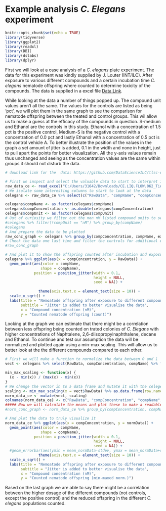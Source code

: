 # Example analysis *C. Elegans* experiment

```r
knitr::opts_chunk$set(echo = TRUE)
library(tidyverse)
library(ggplot2)
library(readxl)
library(DBI)
library(dslabs)
library(dplyr)
```



First we will look at a case analysis of a *C. elegans* plate experiment. The data for this experiment was kindly supplied by J. Louter (INT/ILC). After exposure to various different compounds and a certain incubation time *C. elegans* nematode offspring where counted to determine toxicity of the compounds. The data is supplied in a excel file [Data Link](https://github.com/DataScienceILC/tlsc-dsfb26v-20_workflows/raw/main/data/CE.LIQ.FLOW.062_Tidydata.xlsx).

While looking at the data a number of things popped up. The compound unit values aren't all the same. The values for the controls are listed as being 'pct', we will plot them in the same graph to see the comparison for nematode offspring between the treated and control groups. This wil allow us to make a guess at the efficacy of the compounds in question. S-medium and Ethanol are the controls in this study. Ethanol with a concentration of 1.5 pct is the positive control, Medium-S is the  negative control with a concentration of 0.0 pct and lastly Ethanol with a concentration of 0.5 pct is the control vehicle A. To better illustrate the position of the values in the graph a set amount of jitter is added, 0.1 in the width and none in height, just to pull apart the points for better visualization. All the y-axis values remain thus unchanged and seeing as the concentration values are the same within groups it should not disturb the data.   


```r
# download link for the  data: https://github.com/DataScienceILC/tlsc-dsfb26v-20_workflows/raw/main/data/CE.LIQ.FLOW.062_Tidydata.xlsx

# First we inspect and select the valuable data to start to interpret it. 
raw_data_ce <- read_excel("C:/Users/31642/Downloads/CE.LIQ.FLOW.062_Tidydata.xlsx", sheet = "expParameters")
# We isolate some interesting columns to start to look at the data
celegans <- raw_data_ce %>% select(c("RawData", "compName", "compConcentration", "compUnit", "expType"))

celegans$compName <- as.factor(celegans$compName)
celegans$compConcentration <- as.double(celegans$compConcentration)
celegans$compUnit <- as.factor(celegans$compUnit)
# Out of curiosity we filter out the non nM listed compound units to see what they are
#celegans %>% filter(!compUnit == "nM") %>% group_by(compName)
#celegans
# And prepare the data to be plotted 
raw_conc_graph <- celegans %>% group_by(compConcentration, compName, expType, compUnit) %>% summarise(mean_RawData = mean(RawData, na.rm = TRUE), stdev = sd(RawData, na.rm =TRUE))
# Check the data one last time and filter the controls for additional explanation
#raw_conc_graph

# And plot it to show the offspring counted after incubation and exposure to different concentrations of compounds
celegans %>% ggplot(aes(x = compConcentration, y = RawData)) + 
  geom_point(aes(color = compName, 
                shape = compName), 
             position = position_jitter(width = 0.1,
                                        height = NULL,
                                        seed = NA)) +
             
               theme(axis.text.x = element_text(size = 10)) +
  scale_x_sqrt() +
  labs(title = "Nemoatode offspring after exposure to different compound concentrations",
       subtitle = "Jitter is added to better visualise the data",
       x = "Compound concentration (nM)",
       y = "Counted nematode offspring (count)")
```

Looking at the graph we can estimate that there might be a correlation between less offspring being counted on trated colonies of *C. Elegans* with higher concentrations of Naphtalene, 2,6-diisopropylnaphthalene, decane and Ethanol. To continue and test our assumption the data will be normalized and plotted again using a min-max scaling. This will allow us to better look at the the different compounds compared to each other. 

```r
# First we will make a function to normalize the data between 0 and 1
vect <- celegans %>% select(RawData, compConcentration, compName) %>% filter(RawData >= 0)

min_max_scaling <- function(x) {
  (x - min(x)) / (max(x) - min(x))
}
# We change the vector in to a data frame and mutate it with the celegens data to ensure the relevant data is there
scaling <- min_max_scaling(x = vect$RawData) %>% as.data.frame(row.names = NULL)
norm_data_ce <- mutate(vect, scaling) 
colnames(norm_data_ce) <- c("RawData", "compConcentration", "compName", "normData")
##### Now we will calculate the means and plot these to make a readable graph
#norm_conc_graph <- norm_data_ce %>% group_by(compConcentration, compName) %>%  summarise(mean_normData = mean(normData), stdev = sd(normData, na.rm = TRUE))

# And plot the data to truly visualize it 
norm_data_ce %>% ggplot(aes(x = compConcentration, y = normData)) + 
  geom_point(aes(color = compName, 
                shape = compName),
             position = position_jitter(width = 0.1,
                                        height = NULL,
                                        seed = NA)) +
  #geom_errorbar(aes(ymin = mean_normData-stdev, ymax = mean_normData+stdev), width = .1) +
               theme(axis.text.x = element_text(size = 10)) +
  scale_x_sqrt() +
  labs(title = "Nemoatode offspring after exposure to different compound concentrations",
       subtitle = "Jitter is added to better visualise the data",
       x = "Compound concentration (nM)",
       y = "Counted nematode offspring (min-maxed norm.)")

```

Based on the last graph we are able to say there might be a correlation between the higher dosage of the different compounds (not controls, except the positive control) and the reduced offspring in the different *C. elegans* populations counted.

